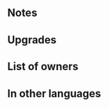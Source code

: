 {{Weapon Infobox
|tagid=SID_南国の果実＋
|weaponType=Dagger
|might=12
|range=2
|effect=If a bonus granted by a skill like Rally or Hone is active on unit, grants Atk/Res+4 during combat.<br>Effect:【Dagger ７】<br><br>【Dagger ７】<br>After combat, if unit attacked, inflicts Def/Res-７ on target and foes within 2 spaces of target through their next actions.
|cost=300
|exclusive=0
|statModifiers=0,12,0,0,0
|required=Tropical Treats
|refinePaths=default
|refineSP=350
|refineMedals=500
|refineStones=50
|properties=
}}
==Notes==
{{CombatBoostfromBonus}}
{{IfUnitAttacked}}
{{Penalties}}
==Upgrades==
{{Weapon Upgrade List}}
==List of owners==
{{Skill Hero List}}
==In other languages==
{{OtherLanguages
|japanese=南国の果実＋
|german=Tropenfrüchte+
|spanishEU=Delicia tropical +
|spanishLA=Delicia tropical +
|french=Cocktail tropical +
|italian=Delizie tropicali+
|chineseTW=南國果實＋
|portuguese=Frutas tropicais+
}}
{{Weapons Navbox}}